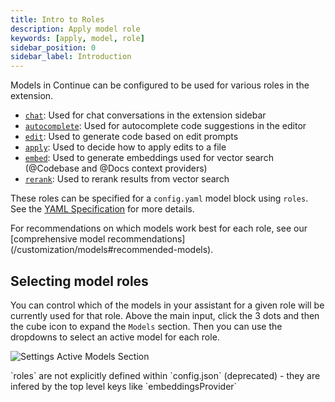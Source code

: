 ```yaml
---
title: Intro to Roles
description: Apply model role
keywords: [apply, model, role]
sidebar_position: 0
sidebar_label: Introduction
---
```


Models in Continue can be configured to be used for various roles in the extension.

- [`chat`](./chat.mdx): Used for chat conversations in the extension sidebar
- [`autocomplete`](./autocomplete): Used for autocomplete code suggestions in the editor
- [`edit`](./edit.mdx): Used to generate code based on edit prompts
- [`apply`](./apply.mdx): Used to decide how to apply edits to a file
- [`embed`](./embeddings.mdx): Used to generate embeddings used for vector search (@Codebase and @Docs context providers)
- [`rerank`](./reranking.mdx): Used to rerank results from vector search

These roles can be specified for a `config.yaml` model block using `roles`. See the [YAML Specification](/reference#models) for more details.

<Info>
  For recommendations on which models work best for each role, see our [comprehensive model recommendations](/customization/models#recommended-models).
</Info>

## Selecting model roles

You can control which of the models in your assistant for a given role will be currently used for that role. Above the main input, click the 3 dots and then the cube icon to expand the `Models` section. Then you can use the dropdowns to select an active model for each role.

![Settings Active Models Section](/images/settings-model-roles.png)

<Info>
  `roles` are not explicitly defined within `config.json` (deprecated) - they
  are infered by the top level keys like `embeddingsProvider`
</Info>
